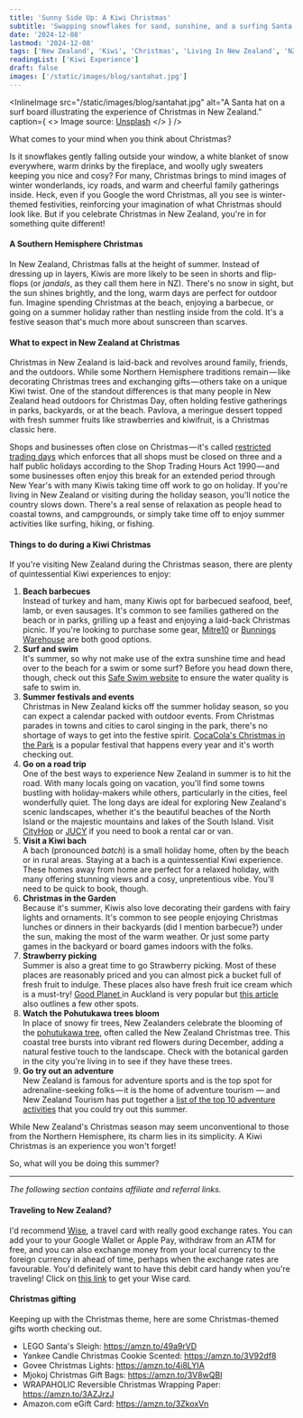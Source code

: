```yaml
---
title: 'Sunny Side Up: A Kiwi Christmas'
subtitle: 'Swapping snowflakes for sand, sunshine, and a surfing Santa'
date: '2024-12-08'
lastmod: '2024-12-08'
tags: ['New Zealand', 'Kiwi', 'Christmas', 'Living In New Zealand', 'NZ']
readingList: ['Kiwi Experience']
draft: false
images: ['/static/images/blog/santahat.jpg']
---
```


<InlineImage
  src="/static/images/blog/santahat.jpg"
  alt="A Santa hat on a surf board illustrating the experience of Christmas in New Zealand."
  caption={
    <>
      Image source: <a href="https://unsplash.com/photos/santa-hat-on-rack-9AElxnfszHI">Unsplash</a>
    </>
  }
/>

What comes to your mind when you think about Christmas?

Is it snowflakes gently falling outside your window, a white blanket of snow everywhere, warm drinks by the fireplace, and woolly ugly sweaters keeping you nice and cosy? For many, Christmas brings to mind images of winter wonderlands, icy roads, and warm and cheerful family gatherings inside. Heck, even if you Google the word Christmas, all you see is winter-themed festivities, reinforcing your imagination of what Christmas should look like. But if you celebrate Christmas in New Zealand, you're in for something quite different!

#### A Southern Hemisphere Christmas

In New Zealand, Christmas falls at the height of summer. Instead of dressing up in layers, Kiwis are more likely to be seen in shorts and flip-flops (or _jandals_, as they call them here in NZ). There's no snow in sight, but the sun shines brightly, and the long, warm days are perfect for outdoor fun. Imagine spending Christmas at the beach, enjoying a barbecue, or going on a summer holiday rather than nestling inside from the cold. It's a festive season that's much more about sunscreen than scarves.

#### What to expect in New Zealand at Christmas

Christmas in New Zealand is laid-back and revolves around family, friends, and the outdoors. While some Northern Hemisphere traditions remain — like decorating Christmas trees and exchanging gifts — others take on a unique Kiwi twist. One of the standout differences is that many people in New Zealand head outdoors for Christmas Day, often holding festive gatherings in parks, backyards, or at the beach. Pavlova, a meringue dessert topped with fresh summer fruits like strawberries and kiwifruit, is a Christmas classic here.

Shops and businesses often close on Christmas — it's called [restricted trading days](https://www.employment.govt.nz/leave-and-holidays/public-holidays/restricted-trading-days-for-shops) which enforces that all shops must be closed on three and a half public holidays according to the Shop Trading Hours Act 1990 — and some businesses often enjoy this break for an extended period through New Year's with many Kiwis taking time off work to go on holiday. If you're living in New Zealand or visiting during the holiday season, you'll notice the country slows down. There's a real sense of relaxation as people head to coastal towns, and campgrounds, or simply take time off to enjoy summer activities like surfing, hiking, or fishing.

#### Things to do during a Kiwi Christmas

If you're visiting New Zealand during the Christmas season, there are plenty of quintessential Kiwi experiences to enjoy:

1. **Beach barbecues**\
   Instead of turkey and ham, many Kiwis opt for barbecued seafood, beef, lamb, or even sausages. It's common to see families gathered on the beach or in parks, grilling up a feast and enjoying a laid-back Christmas picnic. If you're looking to purchase some gear, [Mitre10](https://www.mitre10.co.nz/shop/outdoor-bbq/bbqs-accessories) or [Bunnings Warehouse](https://www.bunnings.co.nz/products/outdoor-living/barbecue) are both good options.
2. **Surf and swim**\
   It's summer, so why not make use of the extra sunshine time and head over to the beach for a swim or some surf? Before you head down there, though, check out this [Safe Swim website](https://www.safeswim.org.nz/) to ensure the water quality is safe to swim in.
3. **Summer festivals and events**\
   Christmas in New Zealand kicks off the summer holiday season, so you can expect a calendar packed with outdoor events. From Christmas parades in towns and cities to carol singing in the park, there's no shortage of ways to get into the festive spirit. [CocaCola's Christmas in the Park](https://christmasinthepark.coke.co.nz/christmas-in-the-park) is a popular festival that happens every year and it's worth checking out.
4. **Go on a road trip**\
   One of the best ways to experience New Zealand in summer is to hit the road. With many locals going on vacation, you'll find some towns bustling with holiday-makers while others, particularly in the cities, feel wonderfully quiet. The long days are ideal for exploring New Zealand's scenic landscapes, whether it's the beautiful beaches of the North Island or the majestic mountains and lakes of the South Island. Visit [CityHop](https://www.cityhop.co.nz/) or [JUCY](https://www.jucy.com/nz/en) if you need to book a rental car or van.
5. **Visit a Kiwi bach**\
   A bach (pronounced _batch_) is a small holiday home, often by the beach or in rural areas. Staying at a bach is a quintessential Kiwi experience. These homes away from home are perfect for a relaxed holiday, with many offering stunning views and a cosy, unpretentious vibe. You'll need to be quick to book, though.
6. **Christmas in the Garden**\
   Because it's summer, Kiwis also love decorating their gardens with fairy lights and ornaments. It's common to see people enjoying Christmas lunches or dinners in their backyards (did I mention barbecue?) under the sun, making the most of the warm weather. Or just some party games in the backyard or board games indoors with the folks.
7. **Strawberry picking**\
   Summer is also a great time to go Strawberry picking. Most of these places are reasonably priced and you can almost pick a bucket full of fresh fruit to indulge. These places also have fresh fruit ice cream which is a must-try! [Good Planet ](https://goodplanet.co.nz/pick-your-own)in Auckland is very popular but [this article](https://www.aucklandforkids.co.nz/the-best-places-to-go-strawberry-picking-in-auckland/) also outlines a few other spots.
8. **Watch the Pohutukawa trees bloom**\
   In place of snowy fir trees, New Zealanders celebrate the blooming of the [pohutukawa tree](https://www.doc.govt.nz/nature/native-plants/pohutukawa/), often called the New Zealand Christmas tree. This coastal tree bursts into vibrant red flowers during December, adding a natural festive touch to the landscape. Check with the botanical garden in the city you're living in to see if they have these trees.
9. **Go try out an adventure**\
   New Zealand is famous for adventure sports and is the top spot for adrenaline-seeking folks — it is the home of adventure tourism — and New Zealand Tourism has put together a [list of the top 10 adventure activities](https://www.newzealand.com/nz/feature/new-zealand-must-do-top-10-adventure-experiences/) that you could try out this summer.

While New Zealand's Christmas season may seem unconventional to those from the Northern Hemisphere, its charm lies in its simplicity. A Kiwi Christmas is an experience you won't forget!

So, what will you be doing this summer?

<hr />

_The following section contains affiliate and referral links._

#### Traveling to New Zealand?

I'd recommend [Wise](https://wise.com/invite/ahpc/clyded54), a travel card with really good exchange rates. You can add your to your Google Wallet or Apple Pay, withdraw from an ATM for free, and you can also exchange money from your local currency to the foreign currency in ahead of time, perhaps when the exchange rates are favourable. You'd definitely want to have this debit card handy when you're traveling! Click on [this link](https://wise.com/invite/ahpc/clyded54) to get your Wise card.

#### Christmas gifting

Keeping up with the Christmas theme, here are some Christmas-themed gifts worth checking out.

- LEGO Santa's Sleigh: https://amzn.to/49a9rVD
- Yankee Candle Christmas Cookie Scented: https://amzn.to/3V92df8
- Govee Christmas Lights: https://amzn.to/4i8LYIA
- Mjokoj Christmas Gift Bags: https://amzn.to/3V8wQBl
- WRAPAHOLIC Reversible Christmas Wrapping Paper: https://amzn.to/3AZJrzJ
- Amazon.com eGift Card: https://amzn.to/3ZkoxVn
